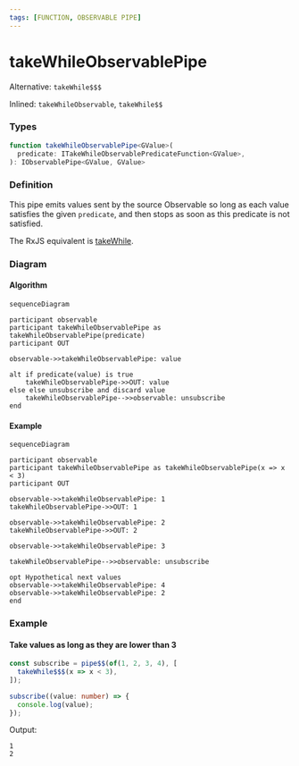 ```yaml
---
tags: [FUNCTION, OBSERVABLE PIPE]
---
```


# takeWhileObservablePipe

Alternative: `takeWhile$$$`

Inlined: `takeWhileObservable`, `takeWhile$$`

### Types

```ts
function takeWhileObservablePipe<GValue>(
  predicate: ITakeWhileObservablePredicateFunction<GValue>,
): IObservablePipe<GValue, GValue>
```

### Definition

This pipe emits values sent by the source Observable so long as each value satisfies the given `predicate`,
and then stops as soon as this predicate is not satisfied.

The RxJS equivalent is [takeWhile](https://rxjs.dev/api/index/function/takeWhile).

### Diagram

#### Algorithm

```mermaid
sequenceDiagram

participant observable
participant takeWhileObservablePipe as takeWhileObservablePipe(predicate)
participant OUT

observable->>takeWhileObservablePipe: value

alt if predicate(value) is true
    takeWhileObservablePipe->>OUT: value
else else unsubscribe and discard value
    takeWhileObservablePipe-->>observable: unsubscribe
end
```

#### Example

```mermaid
sequenceDiagram

participant observable
participant takeWhileObservablePipe as takeWhileObservablePipe(x => x < 3)
participant OUT

observable->>takeWhileObservablePipe: 1
takeWhileObservablePipe->>OUT: 1

observable->>takeWhileObservablePipe: 2
takeWhileObservablePipe->>OUT: 2

observable->>takeWhileObservablePipe: 3

takeWhileObservablePipe-->>observable: unsubscribe

opt Hypothetical next values
observable->>takeWhileObservablePipe: 4
observable->>takeWhileObservablePipe: 2
end
```

### Example

#### Take values as long as they are lower than 3

```ts
const subscribe = pipe$$(of(1, 2, 3, 4), [
  takeWhile$$$(x => x < 3),
]);

subscribe((value: number) => {
  console.log(value);
});
```

Output:

```text
1
2
```


